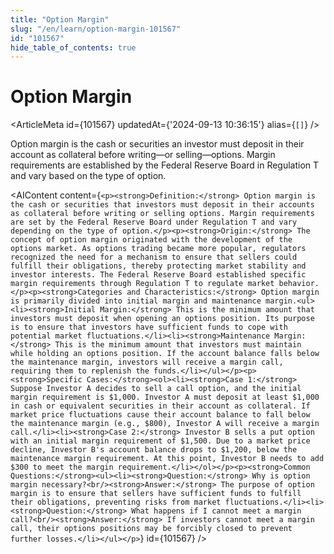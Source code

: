 ```yaml
---
title: "Option Margin"
slug: "/en/learn/option-margin-101567"
id: "101567"
hide_table_of_contents: true
---
```



# Option Margin

<ArticleMeta id={101567} updatedAt={'2024-09-13 10:36:15'} alias={`[]`} />
<div className='border-solid border-b border-t-0 my-4 border-[var(--ifm-color-gray-300)]' />

Option margin is the cash or securities an investor must deposit in their account as collateral before writing—or selling—options. Margin requirements are established by the Federal Reserve Board in Regulation T and vary based on the type of option.

<AIContent content={`<p><strong>Definition:</strong> Option margin is the cash or securities that investors must deposit in their accounts as collateral before writing or selling options. Margin requirements are set by the Federal Reserve Board under Regulation T and vary depending on the type of option.</p><p><strong>Origin:</strong> The concept of option margin originated with the development of the options market. As options trading became more popular, regulators recognized the need for a mechanism to ensure that sellers could fulfill their obligations, thereby protecting market stability and investor interests. The Federal Reserve Board established specific margin requirements through Regulation T to regulate market behavior.</p><p><strong>Categories and Characteristics:</strong> Option margin is primarily divided into initial margin and maintenance margin.<ul><li><strong>Initial Margin:</strong> This is the minimum amount that investors must deposit when opening an options position. Its purpose is to ensure that investors have sufficient funds to cope with potential market fluctuations.</li><li><strong>Maintenance Margin:</strong> This is the minimum amount that investors must maintain while holding an options position. If the account balance falls below the maintenance margin, investors will receive a margin call, requiring them to replenish the funds.</li></ul></p><p><strong>Specific Cases:</strong><ol><li><strong>Case 1:</strong> Suppose Investor A decides to sell a call option, and the initial margin requirement is $1,000. Investor A must deposit at least $1,000 in cash or equivalent securities in their account as collateral. If market price fluctuations cause their account balance to fall below the maintenance margin (e.g., $800), Investor A will receive a margin call.</li><li><strong>Case 2:</strong> Investor B sells a put option with an initial margin requirement of $1,500. Due to a market price decline, Investor B's account balance drops to $1,200, below the maintenance margin requirement. At this point, Investor B needs to add $300 to meet the margin requirement.</li></ol></p><p><strong>Common Questions:</strong><ul><li><strong>Question:</strong> Why is option margin necessary?<br/><strong>Answer:</strong> The purpose of option margin is to ensure that sellers have sufficient funds to fulfill their obligations, preventing risks from market fluctuations.</li><li><strong>Question:</strong> What happens if I cannot meet a margin call?<br/><strong>Answer:</strong> If investors cannot meet a margin call, their options positions may be forcibly closed to prevent further losses.</li></ul></p>`} id={101567} />
